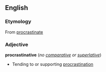 ==English==
===Etymology===
From [[procrastinate]]
<!--can we have a proper etym here: Related to ''[[procrastination]]''-->

===Adjective===
'''procrastinative''' (''no [[comparative]] or [[superlative]]'')
*Tending to or supporting [[procrastination]]